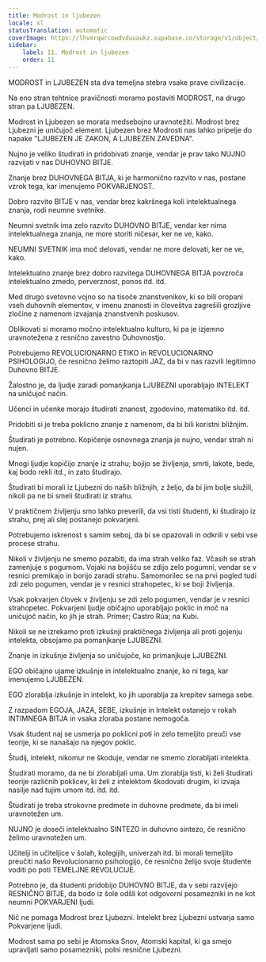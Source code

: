 ```yaml
---
title: Modrost in ljubezen
locale: sl
statusTranslation: automatic
coverImage: https://lhvmrqwrcowdvduuaukz.supabase.co/storage/v1/object/public/strapi-uploads/small_cover-educacion-fundamental.webp-2d51a7828a2b1309555be27f7e2a61a0.webp
sidebar:
    label: 11. Modrost in ljubezen
    order: 11
---
```

MODROST in LJUBEZEN sta dva temeljna stebra vsake prave civilizacije.

Na eno stran tehtnice pravičnosti moramo postaviti MODROST, na drugo stran pa LJUBEZEN.

Modrost in Ljubezen se morata medsebojno uravnotežiti. Modrost brez Ljubezni je uničujoč element. Ljubezen brez Modrosti nas lahko pripelje do napake "LJUBEZEN JE ZAKON, A LJUBEZEN ZAVEDNA".

Nujno je veliko študirati in pridobivati znanje, vendar je prav tako NUJNO razvijati v nas DUHOVNO BITJE.

Znanje brez DUHOVNEGA BITJA, ki je harmonično razvito v nas, postane vzrok tega, kar imenujemo POKVARJENOST.

Dobro razvito BITJE v nas, vendar brez kakršnega koli intelektualnega znanja, rodi neumne svetnike.

Neumni svetnik ima zelo razvito DUHOVNO BITJE, vendar ker nima intelektualnega znanja, ne more storiti ničesar, ker ne ve, kako.

NEUMNI SVETNIK ima moč delovati, vendar ne more delovati, ker ne ve, kako.

Intelektualno znanje brez dobro razvitega DUHOVNEGA BITJA povzroča intelektualno zmedo, perverznost, ponos itd. itd.

Med drugo svetovno vojno so na tisoče znanstvenikov, ki so bili oropani vseh duhovnih elementov, v imenu znanosti in človeštva zagrešili grozljive zločine z namenom izvajanja znanstvenih poskusov.

Oblikovati si moramo močno intelektualno kulturo, ki pa je izjemno uravnotežena z resnično zavestno Duhovnostjo.

Potrebujemo REVOLUCIONARNO ETIKO in REVOLUCIONARNO PSIHOLOGIJO, če resnično želimo raztopiti JAZ, da bi v nas razvili legitimno Duhovno BITJE.

Žalostno je, da ljudje zaradi pomanjkanja LJUBEZNI uporabljajo INTELEKT na uničujoč način.

Učenci in učenke morajo študirati znanost, zgodovino, matematiko itd. itd.

Pridobiti si je treba poklicno znanje z namenom, da bi bili koristni bližnjim.

Študirati je potrebno. Kopičenje osnovnega znanja je nujno, vendar strah ni nujen.

Mnogi ljudje kopičijo znanje iz strahu; bojijo se življenja, smrti, lakote, bede, kaj bodo rekli itd., in zato študirajo.

Študirati bi morali iz Ljubezni do naših bližnjih, z željo, da bi jim bolje služili, nikoli pa ne bi smeli študirati iz strahu.

V praktičnem življenju smo lahko preverili, da vsi tisti študenti, ki študirajo iz strahu, prej ali slej postanejo pokvarjeni.

Potrebujemo iskrenost s samim seboj, da bi se opazovali in odkrili v sebi vse procese strahu.

Nikoli v življenju ne smemo pozabiti, da ima strah veliko faz. Včasih se strah zamenjuje s pogumom. Vojaki na bojišču se zdijo zelo pogumni, vendar se v resnici premikajo in borijo zaradi strahu. Samomorilec se na prvi pogled tudi zdi zelo pogumen, vendar je v resnici strahopetec, ki se boji življenja.

Vsak pokvarjen človek v življenju se zdi zelo pogumen, vendar je v resnici strahopetec. Pokvarjeni ljudje običajno uporabljajo poklic in moč na uničujoč način, ko jih je strah. Primer; Castro Rúa; na Kubi.

Nikoli se ne izrekamo proti izkušnji praktičnega življenja ali proti gojenju intelekta, obsojamo pa pomanjkanje LJUBEZNI.

Znanje in izkušnje življenja so uničujoče, ko primanjkuje LJUBEZNI.

EGO običajno ujame izkušnje in intelektualno znanje, ko ni tega, kar imenujemo LJUBEZEN.

EGO zlorablja izkušnje in intelekt, ko jih uporablja za krepitev samega sebe.

Z razpadom EGOJA, JAZA, SEBE, izkušnje in Intelekt ostanejo v rokah INTIMNEGA BITJA in vsaka zloraba postane nemogoča.

Vsak študent naj se usmerja po poklicni poti in zelo temeljito preuči vse teorije, ki se nanašajo na njegov poklic.

Študij, intelekt, nikomur ne škoduje, vendar ne smemo zlorabljati intelekta.

Študirati moramo, da ne bi zlorabljali uma. Um zlorablja tisti, ki želi študirati teorije različnih poklicev, ki želi z intelektom škodovati drugim, ki izvaja nasilje nad tujim umom itd. itd. itd.

Študirati je treba strokovne predmete in duhovne predmete, da bi imeli uravnotežen um.

NUJNO je doseči intelektualno SINTEZO in duhovno sintezo, če resnično želimo uravnotežen um.

Učitelji in učiteljice v šolah, kolegijih, univerzah itd. bi morali temeljito preučiti našo Revolucionarno psihologijo, če resnično želijo svoje študente voditi po poti TEMELJNE REVOLUCIJE.

Potrebno je, da študenti pridobijo DUHOVNO BITJE, da v sebi razvijejo RESNIČNO BITJE, da bodo iz šole odšli kot odgovorni posamezniki in ne kot neumni POKVARJENI ljudi.

Nič ne pomaga Modrost brez Ljubezni. Intelekt brez Ljubezni ustvarja samo Pokvarjene ljudi.

Modrost sama po sebi je Atomska Snov, Atomski kapital, ki ga smejo upravljati samo posamezniki, polni resnične Ljubezni.

